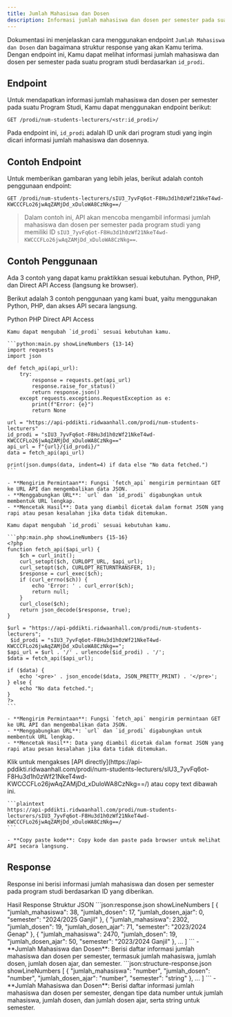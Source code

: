 ```yaml
---
title: Jumlah Mahasiswa dan Dosen
description: Informasi jumlah mahasiswa dan dosen per semester pada suatu program studi berdasarkan id_prodi.
---
```


Dokumentasi ini menjelaskan cara menggunakan endpoint `Jumlah Mahasiswa dan Dosen` dan bagaimana struktur response yang akan Kamu terima. Dengan endpoint ini, Kamu dapat melihat informasi jumlah mahasiswa dan dosen per semester pada suatu program studi berdasarkan `id_prodi`.

## Endpoint

Untuk mendapatkan informasi jumlah mahasiswa dan dosen per semester pada suatu Program Studi, Kamu dapat menggunakan endpoint berikut:

```plaintext
GET /prodi/num-students-lecturers/<str:id_prodi>/
```

Pada endpoint ini, `id_prodi` adalah ID unik dari program studi yang ingin dicari informasi jumlah mahasiswa dan dosennya.

## Contoh Endpoint

Untuk memberikan gambaran yang lebih jelas, berikut adalah contoh penggunaan endpoint:

```plaintext
GET /prodi/num-students-lecturers/sIU3_7yvFq6ot-F8Hu3d1h0zWf21NkeT4wd-KWCCCFLo26jwAqZAMjDd_xDuloWA8CzNkg==/
```

> Dalam contoh ini, API akan mencoba mengambil informasi jumlah mahasiswa dan dosen per semester pada program studi yang memiliki ID `sIU3_7yvFq6ot-F8Hu3d1h0zWf21NkeT4wd-KWCCCFLo26jwAqZAMjDd_xDuloWA8CzNkg==`.

## Contoh Penggunaan

<Note type="danger" title="perhatian!">
  Ada 3 contoh yang dapat kamu praktikkan sesuai kebutuhan. Python, PHP, dan Direct API Access (langsung ke browser).
</Note>

Berikut adalah 3 contoh penggunaan yang kami buat, yaitu menggunakan Python, PHP, dan akses API secara langsung.

<Tabs defaultValue="python" className="pt-5 pb-1">
  <TabsList>
    <TabsTrigger value="python">Python</TabsTrigger>
    <TabsTrigger value="php">PHP</TabsTrigger>
    <TabsTrigger value="direct">Direct API Access</TabsTrigger>
  </TabsList>
  <TabsContent value="python">

    Kamu dapat mengubah `id_prodi` sesuai kebutuhan kamu.

    ```python:main.py showLineNumbers {13-14}
    import requests
    import json

    def fetch_api(api_url):
        try:
            response = requests.get(api_url)
            response.raise_for_status()
            return response.json()
        except requests.exceptions.RequestException as e:
            print(f"Error: {e}")
            return None

    url = "https://api-pddikti.ridwaanhall.com/prodi/num-students-lecturers"
    id_prodi = "sIU3_7yvFq6ot-F8Hu3d1h0zWf21NkeT4wd-KWCCCFLo26jwAqZAMjDd_xDuloWA8CzNkg=="
    api_url = f"{url}/{id_prodi}/"
    data = fetch_api(api_url)

    print(json.dumps(data, indent=4) if data else "No data fetched.")
    ```

    - **Mengirim Permintaan**: Fungsi `fetch_api` mengirim permintaan GET ke URL API dan mengembalikan data JSON.
    - **Menggabungkan URL**: `url` dan `id_prodi` digabungkan untuk membentuk URL lengkap.
    - **Mencetak Hasil**: Data yang diambil dicetak dalam format JSON yang rapi atau pesan kesalahan jika data tidak ditemukan.
  </TabsContent>
  <TabsContent value="php">

    Kamu dapat mengubah `id_prodi` sesuai kebutuhan kamu.

    ```php:main.php showLineNumbers {15-16}
    <?php
    function fetch_api($api_url) {
        $ch = curl_init();
        curl_setopt($ch, CURLOPT_URL, $api_url);
        curl_setopt($ch, CURLOPT_RETURNTRANSFER, 1);
        $response = curl_exec($ch);
        if (curl_errno($ch)) {
            echo 'Error: ' . curl_error($ch);
            return null;
        }
        curl_close($ch);
        return json_decode($response, true);
    }

    $url = "https://api-pddikti.ridwaanhall.com/prodi/num-students-lecturers";
     $id_prodi = "sIU3_7yvFq6ot-F8Hu3d1h0zWf21NkeT4wd-KWCCCFLo26jwAqZAMjDd_xDuloWA8CzNkg==";
    $api_url = $url . '/' . urlencode($id_prodi) . '/';
    $data = fetch_api($api_url);

    if ($data) {
        echo '<pre>' . json_encode($data, JSON_PRETTY_PRINT) . '</pre>';
    } else {
        echo "No data fetched.";
    }
    ?>
    ```

    - **Mengirim Permintaan**: Fungsi `fetch_api` mengirim permintaan GET ke URL API dan mengembalikan data JSON.
    - **Menggabungkan URL**: `url` dan `id_prodi` digabungkan untuk membentuk URL lengkap.
    - **Mencetak Hasil**: Data yang diambil dicetak dalam format JSON yang rapi atau pesan kesalahan jika data tidak ditemukan.
  </TabsContent>
  <TabsContent value="direct">
    Klik untuk mengakses [API directly](https://api-pddikti.ridwaanhall.com/prodi/num-students-lecturers/sIU3_7yvFq6ot-F8Hu3d1h0zWf21NkeT4wd-KWCCCFLo26jwAqZAMjDd_xDuloWA8CzNkg==/) atau copy text dibawah ini.

    ```plaintext
    https://api-pddikti.ridwaanhall.com/prodi/num-students-lecturers/sIU3_7yvFq6ot-F8Hu3d1h0zWf21NkeT4wd-KWCCCFLo26jwAqZAMjDd_xDuloWA8CzNkg==/
    ```

    - **Copy paste kode**: Copy kode dan paste pada browser untuk melihat API secara langsung.
  </TabsContent>
</Tabs>

## Response

Response ini berisi informasi jumlah mahasiswa dan dosen per semester pada program studi berdasarkan ID yang diberikan.

<Tabs defaultValue="hasil" className="pt-5 pb-1">
  <TabsList>
    <TabsTrigger value="hasil">Hasil Response</TabsTrigger>
    <TabsTrigger value="struktur">Struktur JSON</TabsTrigger>
  </TabsList>
  <TabsContent value="hasil">
    ```json:response.json showLineNumbers
    [
        {
            "jumlah_mahasiswa": 38,
            "jumlah_dosen": 17,
            "jumlah_dosen_ajar": 0,
            "semester": "2024/2025 Ganjil"
        },
        {
            "jumlah_mahasiswa": 2302,
            "jumlah_dosen": 19,
            "jumlah_dosen_ajar": 71,
            "semester": "2023/2024 Genap"
        },
        {
            "jumlah_mahasiswa": 2470,
            "jumlah_dosen": 19,
            "jumlah_dosen_ajar": 50,
            "semester": "2023/2024 Ganjil"
        },
        ...
    ]
    ```
    - **Jumlah Mahasiswa dan Dosen**: Berisi daftar informasi jumlah mahasiswa dan dosen per semester, termasuk jumlah mahasiswa, jumlah dosen, jumlah dosen ajar, dan semester.
  </TabsContent>
  <TabsContent value="struktur">
    ```json:structure-response.json showLineNumbers
    [
        {
            "jumlah_mahasiswa": "number",
            "jumlah_dosen": "number",
             "jumlah_dosen_ajar": "number",
            "semester": "string"
        },
        ...
    ]
    ```
    -  **Jumlah Mahasiswa dan Dosen**: Berisi daftar informasi jumlah mahasiswa dan dosen per semester, dengan tipe data number untuk jumlah mahasiswa, jumlah dosen, dan jumlah dosen ajar, serta string untuk semester.
  </TabsContent>
</Tabs>